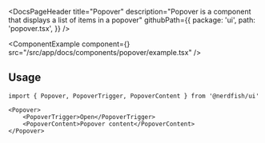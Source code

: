 <DocsPageHeader
	title="Popover"
	description="Popover is a component that displays a list of items in a popover"
	githubPath={{
		package: 'ui',
		path: 'popover.tsx',
	}}
/>

<ComponentExample
	component={<PopoverExample />}
	src="/src/app/docs/components/popover/example.tsx"
/>

## Usage

```tsx
import { Popover, PopoverTrigger, PopoverContent } from '@nerdfish/ui'
```

```tsx
<Popover>
	<PopoverTrigger>Open</PopoverTrigger>
	<PopoverContent>Popover content</PopoverContent>
</Popover>
```
